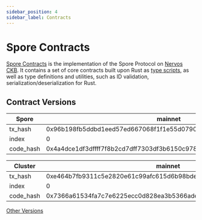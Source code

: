 ```yaml
---
sidebar_position: 4
sidebar_label: Contracts
---
```



# Spore Contracts

[Spore Contracts](https://github.com/sporeprotocol/spore-contract) is the implementation of the Spore Protocol on [Nervos CKB](https://www.nervos.org/). It contains a set of core contracts built upon Rust as [type scripts](https://docs.nervos.org/docs/reference/script/#type-script), as well as type definitions and utilities, such as ID validation, serialization/deserialization for Rust.

## Contract Versions 


| Spore      | mainnet |
| ----------- | ----------- |
| tx_hash | 0x96b198fb5ddbd1eed57ed667068f1f1e55d07907b4c0dbd38675a69ea1b69824 |
| index | 0 |
| code_hash | 0x4a4dce1df3dffff7f8b2cd7dff7303df3b6150c9788cb75dcf6747247132b9f5 |


| Cluster      | mainnet |
| ----------- | ----------- |
| tx_hash | 0xe464b7fb9311c5e2820e61c99afc615d6b98bdefbe318c34868c010cbd0dc938 |
| index | 0 |
| code_hash | 0x7366a61534fa7c7e6225ecc0d828ea3b5366adec2b58206f2ee84995fe030075 |

[Other Versions](https://github.com/sporeprotocol/spore-contract/blob/master/docs/VERSIONS.md)


<EmbedCard
  title="Spore Contracts - GitHub"
  href="https://github.com/sporeprotocol/spore-contract"
  description="This repo contains the contract of Spore and Cluster, also the definition of molecule types, utilities"
  className="margin-top--sm"
/>
